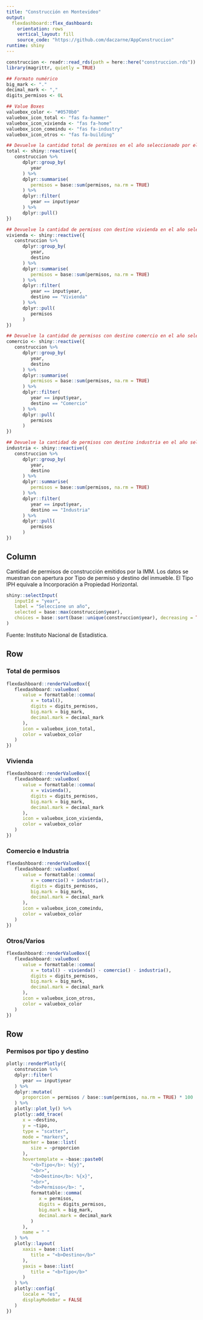 ```yaml
---
title: "Construcción en Montevideo"
output: 
  flexdashboard::flex_dashboard:
    orientation: rows
    vertical_layout: fill
    source_code: "https://github.com/daczarne/AppConstruccion"
runtime: shiny
---
```


<link rel="stylesheet" href="https://use.fontawesome.com/releases/v5.6.0/css/all.css">

```r
construccion <- readr::read_rds(path = here::here("construccion.rds"))
library(magrittr, quietly = TRUE)
```

```r
## Formato numérico
big_mark <- "."
decimal_mark <- ","
digits_permisos <- 0L

## Value Boxes
valuebox_color <- "#0570b0"
valuebox_icon_total <- "fas fa-hammer"
valuebox_icon_vivienda <- "fas fa-home"
valuebox_icon_comeindu <- "fas fa-industry"
valuebox_icon_otros <- "fas fa-building"
```

```r
## Devuelve la cantidad total de permisos en el año seleccionado por el usuario
total <- shiny::reactive({
   construccion %>%
      dplyr::group_by(
         year
      ) %>%
      dplyr::summarise(
         permisos = base::sum(permisos, na.rm = TRUE)
      ) %>%
      dplyr::filter(
         year == input$year
      ) %>%
      dplyr::pull()
})

## Devuelve la cantidad de permisos con destino vivienda en el año seleccionado por el usuario
vivienda <- shiny::reactive({
   construccion %>%
      dplyr::group_by(
         year,
         destino
      ) %>%
      dplyr::summarise(
         permisos = base::sum(permisos, na.rm = TRUE)
      ) %>%
      dplyr::filter(
         year == input$year,
         destino == "Vivienda"
      ) %>%
      dplyr::pull(
         permisos
      )
})

## Devuelve la cantidad de permisos con destino comercio en el año seleccionado por el usuario
comercio <- shiny::reactive({
   construccion %>%
      dplyr::group_by(
         year,
         destino
      ) %>%
      dplyr::summarise(
         permisos = base::sum(permisos, na.rm = TRUE)
      ) %>%
      dplyr::filter(
         year == input$year,
         destino == "Comercio"
      ) %>%
      dplyr::pull(
         permisos
      )
})

## Devuelve la cantidad de permisos con destino industria en el año seleccionado por el usuario
industria <- shiny::reactive({
   construccion %>%
      dplyr::group_by(
         year,
         destino
      ) %>%
      dplyr::summarise(
         permisos = base::sum(permisos, na.rm = TRUE)
      ) %>%
      dplyr::filter(
         year == input$year,
         destino == "Industria"
      ) %>%
      dplyr::pull(
         permisos
      )
})
```

Column {.sidebar}
-----------------------------------------------------------------------

Cantidad de permisos de construcción emitidos por la IMM. Los datos se muestran con apertura por Tipo de permiso y destino del inmueble. El Tipo IPH equivale a Incorporación a Propiedad Horizontal.

```r
shiny::selectInput(
   inputId = "year",
   label = "Seleccione un año",
   selected = base::max(construccion$year),
   choices = base::sort(base::unique(construccion$year), decreasing = TRUE)
)
```

Fuente: Instituto Nacional de Estadística.

Row {data-width=100}
-----------------------------------------------------------------------

### Total de permisos

```r
flexdashboard::renderValueBox({
   flexdashboard::valueBox(
      value = formattable::comma(
         x = total(),
         digits = digits_permisos,
         big.mark = big_mark,
         decimal.mark = decimal_mark
      ),
      icon = valuebox_icon_total,
      color = valuebox_color
   )
})
```

### Vivienda

```r
flexdashboard::renderValueBox({
   flexdashboard::valueBox(
      value = formattable::comma(
         x = vivienda(),
         digits = digits_permisos,
         big.mark = big_mark,
         decimal.mark = decimal_mark
      ),
      icon = valuebox_icon_vivienda,
      color = valuebox_color
   )
})
```

### Comercio e Industria

```r
flexdashboard::renderValueBox({
   flexdashboard::valueBox(
      value = formattable::comma(
         x = comercio() + industria(),
         digits = digits_permisos,
         big.mark = big_mark,
         decimal.mark = decimal_mark
      ),
      icon = valuebox_icon_comeindu,
      color = valuebox_color
   )
})
```

### Otros/Varios

```r
flexdashboard::renderValueBox({
   flexdashboard::valueBox(
      value = formattable::comma(
         x = total() - vivienda() - comercio() - industria(),
         digits = digits_permisos,
         big.mark = big_mark,
         decimal.mark = decimal_mark
      ),
      icon = valuebox_icon_otros,
      color = valuebox_color
   )
})
```

Row {data-width=450}
-----------------------------------------------------------------------

### Permisos por tipo y destino

```r
plotly::renderPlotly({
   construccion %>% 
   dplyr::filter(
      year == input$year
   ) %>% 
   dplyr::mutate(
      proporcion = permisos / base::sum(permisos, na.rm = TRUE) * 100
   ) %>% 
   plotly::plot_ly() %>% 
   plotly::add_trace(
      x = ~destino,
      y = ~tipo,
      type = "scatter",
      mode = "markers",
      marker = base::list(
         size = ~proporcion
      ),
      hovertemplate = ~base::paste0(
         "<b>Tipo</b>: %{y}",
         "<br>",
         "<b>Destino</b>: %{x}",
         "<br>",
         "<b>Permisos</b>: ",
         formattable::comma(
            x = permisos,
            digits = digits_permisos,
            big.mark = big_mark,
            decimal.mark = decimal_mark
         )
      ),
      name = " "
   ) %>% 
   plotly::layout(
      xaxis = base::list(
         title = "<b>Destino</b>"
      ),
      yaxis = base::list(
         title = "<b>Tipo</b>"
      )
   ) %>% 
   plotly::config(
      locale = "es",
      displayModeBar = FALSE
   )
})
```
